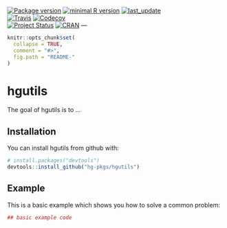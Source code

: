 <!-- START_HGUTILS -->
[![Package version](https://img.shields.io/badge/version-v0.0.0.9007-901913.svg)]()
[![minimal R version](https://img.shields.io/badge/R-3.1+-blue.svg)](https://cran.r-project.org/)
[![last_update](https://img.shields.io/badge/last%20update-06--07--2018-698774.svg)]()  
[![Travis](https://travis-ci.org/hvdboorn/hgutils.svg)](https://travis-ci.org/hvdboorn/hgutils)
[![Codecov](https://img.shields.io/codecov/c/github/hvdboorn/hgutils.svg)](https://codecov.io/gh/hvdboorn/hgutils)  
[![Project Status](http://www.repostatus.org/badges/latest/wip.svg)](http://www.repostatus.org/#wip)
[![CRAN](https://img.shields.io/cran/v/hgutils.svg)](https://cran.r-project.org/package=hgutils)
---
<!-- END_HGUTILS -->
<!-- README.md is generated from README.Rmd. Please edit that file -->

```r
knitr::opts_chunk$set(
  collapse = TRUE,
  comment = "#>",
  fig.path = "README-"
)
```

# hgutils

The goal of hgutils is to ...

## Installation

You can install hgutils from github with:

```r
# install.packages("devtools")
devtools::install_github("hg-pkgs/hgutils")
```

## Example

This is a basic example which shows you how to solve a common problem:

```r
## basic example code
```
